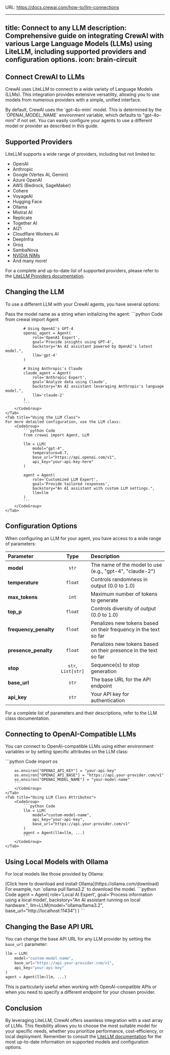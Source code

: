 URL: https://docs.crewai.com/how-to/llm-connections

---
title: Connect to any LLM
description: Comprehensive guide on integrating CrewAI with various Large Language Models (LLMs) using LiteLLM, including supported providers and configuration options.
icon: brain-circuit
---

## Connect CrewAI to LLMs

CrewAI uses LiteLLM to connect to a wide variety of Language Models (LLMs). This integration provides extensive versatility, allowing you to use models from numerous providers with a simple, unified interface.

<Note>
    By default, CrewAI uses the `gpt-4o-mini` model. This is determined by the `OPENAI_MODEL_NAME` environment variable, which defaults to "gpt-4o-mini" if not set. 
    You can easily configure your agents to use a different model or provider as described in this guide.
</Note>

## Supported Providers

LiteLLM supports a wide range of providers, including but not limited to:

- OpenAI
- Anthropic
- Google (Vertex AI, Gemini)
- Azure OpenAI
- AWS (Bedrock, SageMaker)
- Cohere
- VoyageAI
- Hugging Face
- Ollama
- Mistral AI
- Replicate
- Together AI
- AI21
- Cloudflare Workers AI
- DeepInfra
- Groq
- SambaNova
- [NVIDIA NIMs](https://docs.api.nvidia.com/nim/reference/models-1)
- And many more!

For a complete and up-to-date list of supported providers, please refer to the [LiteLLM Providers documentation](https://docs.litellm.ai/docs/providers).

## Changing the LLM

To use a different LLM with your CrewAI agents, you have several options:

<Tabs>
    <Tab title="Using a String Identifier">
    Pass the model name as a string when initializing the agent:
        <CodeGroup>
            ```python Code
            from crewai import Agent

            # Using OpenAI's GPT-4
            openai_agent = Agent(
                role='OpenAI Expert',
                goal='Provide insights using GPT-4',
                backstory="An AI assistant powered by OpenAI's latest model.",
                llm='gpt-4'
            )

            # Using Anthropic's Claude
            claude_agent = Agent(
                role='Anthropic Expert',
                goal='Analyze data using Claude',
                backstory="An AI assistant leveraging Anthropic's language model.",
                llm='claude-2'
            )
            ```
        </CodeGroup>
    </Tab>
    <Tab title="Using the LLM Class">
    For more detailed configuration, use the LLM class:
        <CodeGroup>
            ```python Code
            from crewai import Agent, LLM

            llm = LLM(
                model="gpt-4",
                temperature=0.7,
                base_url="https://api.openai.com/v1",
                api_key="your-api-key-here"
            )

            agent = Agent(
                role='Customized LLM Expert',
                goal='Provide tailored responses',
                backstory="An AI assistant with custom LLM settings.",
                llm=llm
            )
            ```
        </CodeGroup>
    </Tab>
</Tabs>

## Configuration Options

When configuring an LLM for your agent, you have access to a wide range of parameters:

| Parameter | Type | Description |
|:----------|:-----:|:-------------|
| **model** | `str` | The name of the model to use (e.g., "gpt-4", "claude-2") |
| **temperature** | `float` | Controls randomness in output (0.0 to 1.0) |
| **max_tokens** | `int` | Maximum number of tokens to generate |
| **top_p** | `float` | Controls diversity of output (0.0 to 1.0) |
| **frequency_penalty** | `float` | Penalizes new tokens based on their frequency in the text so far |
| **presence_penalty** | `float` | Penalizes new tokens based on their presence in the text so far |
| **stop** | `str`, `List[str]` | Sequence(s) to stop generation |
| **base_url** | `str` | The base URL for the API endpoint |
| **api_key** | `str` | Your API key for authentication |

For a complete list of parameters and their descriptions, refer to the LLM class documentation.

## Connecting to OpenAI-Compatible LLMs

You can connect to OpenAI-compatible LLMs using either environment variables or by setting specific attributes on the LLM class:

<Tabs>
    <Tab title="Using Environment Variables">
        <CodeGroup>
        ```python Code
        import os

        os.environ["OPENAI_API_KEY"] = "your-api-key"
        os.environ["OPENAI_API_BASE"] = "https://api.your-provider.com/v1"
        os.environ["OPENAI_MODEL_NAME"] = "your-model-name"
        ```
        </CodeGroup>
    </Tab>
    <Tab title="Using LLM Class Attributes">
        <CodeGroup>
            ```python Code
            llm = LLM(
                model="custom-model-name",
                api_key="your-api-key",
                base_url="https://api.your-provider.com/v1"
            )
            agent = Agent(llm=llm, ...)
            ```
        </CodeGroup>
    </Tab>
</Tabs>

## Using Local Models with Ollama

For local models like those provided by Ollama:

<Steps>
    <Step title="Download and install Ollama">
    [Click here to download and install Ollama](https://ollama.com/download)
    </Step>
    <Step title="Pull the desired model">
    For example, run `ollama pull llama3.2` to download the model.
    </Step>
    <Step title="Configure your agent">
        <CodeGroup>
        ```python Code
            agent = Agent(
                role='Local AI Expert',
                goal='Process information using a local model',
                backstory="An AI assistant running on local hardware.",
                llm=LLM(model="ollama/llama3.2", base_url="http://localhost:11434")
            )
            ```
        </CodeGroup>
    </Step>
</Steps>

## Changing the Base API URL

You can change the base API URL for any LLM provider by setting the `base_url` parameter:

```python Code  
llm = LLM(
    model="custom-model-name",
    base_url="https://api.your-provider.com/v1",
    api_key="your-api-key"
)
agent = Agent(llm=llm, ...)
```

This is particularly useful when working with OpenAI-compatible APIs or when you need to specify a different endpoint for your chosen provider.

## Conclusion

By leveraging LiteLLM, CrewAI offers seamless integration with a vast array of LLMs. This flexibility allows you to choose the most suitable model for your specific needs, whether you prioritize performance, cost-efficiency, or local deployment. Remember to consult the [LiteLLM documentation](https://docs.litellm.ai/docs/) for the most up-to-date information on supported models and configuration options.
